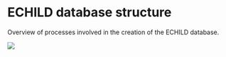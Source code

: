 # ECHILD database structure {#sec-echild-database-structure .unnumbered}

Overview of processes involved in the creation of the ECHILD database.

![](static/echild-database-structure.png){fig-alt="Schematic diagram showing the relationships between NPD, HES and ECHILD."}
